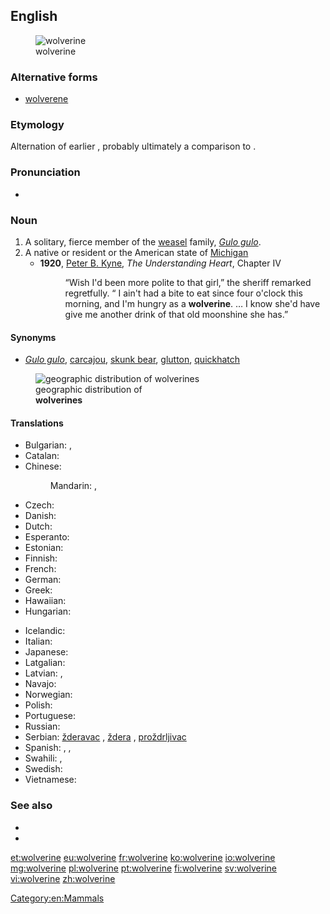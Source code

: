 {{also|Wolverine}}
==English==
[[Image:Wolverine.jpg|thumb|wolverine]]
===Alternative forms===
* [[wolverene]]

===Etymology===
Alternation of earlier {{term|wolvering|lang=en}}, probably ultimately a comparison to {{term|wolf|lang=en}}.

===Pronunciation===
* {{IPA|/ˈwʊlvəˌriːn/|/ˈwɒlvəˌriːn/}}

===Noun===
{{en-noun}}

# A solitary, fierce member of the [[weasel]] family, ''[[Gulo gulo]]''.
# A native or resident or the American state of [[Michigan]]
#* '''1920''', [[w:Peter B. Kyne|Peter B. Kyne]], ''The Understanding Heart'', Chapter IV
#*:“Wish I'd been more polite to that girl,” the sheriff remarked regretfully.  “ I ain't had a bite to eat since four o'clock this morning, and I'm hungry as a '''wolverine'''. … I know she'd have give me another drink of that old moonshine she has.”

====Synonyms====
* {{sense|animal}} ''[[Gulo gulo]]'', [[carcajou]], [[skunk bear]], [[glutton]], [[quickhatch]]
[[File:Gulo gulo levila.png|thumb|geographic distribution of<br>'''wolverines''']]
====Translations====
{{trans-top|''Gulo gulo''}}
* Bulgarian: {{t-|bg|росомаха|f}}, {{t+|bg|лакомец|f}}
* Catalan: {{t-|ca|golut|m}}
* Chinese:
*: Mandarin: {{t-|cmn|狼獾|tr=lánghuān|sc=Hani}}, {{t-|cmn|貂熊|tr=diāoxióng|sc=Hani}}
* Czech: {{t-|cs|rosomák|m}}
* Danish: {{t-|da|jærv|c}}
* Dutch: {{t+|nl|veelvraat}}
* Esperanto: {{t-|eo|gulo}}
* Estonian: {{t-|et|ahm}}
* Finnish: {{t+|fi|ahma}}
* French: {{t+|fr|glouton|m}}
* German: {{t+|de|Vielfraß|m}}
* Greek: {{t-|el|γούλβεριν|m|tr=goúlverin|sc=Grek}}
* Hawaiian: {{tø|haw|woleweline}}
* Hungarian: {{t+|hu|rozsomák}}
{{trans-mid}}
* Icelandic: {{t-|is|jarfi|m}}
* Italian: {{t-|it|ghiottone|m}}
* Japanese: {{t-|ja|クズリ|tr=kuzuri|sc=Jpan}}
* Latgalian: {{tø|ltg|kņauss|tr=k'n'`äus's’}}
* Latvian: {{t-|lv|āmrija}}, {{t-|lv|tinis}}
* Navajo: {{tø|nv|niłchiis}}
* Norwegian: {{t+|no|jerv|m}}
* Polish: {{t+|pl|rosomak|m}}
* Portuguese: {{t-|pt|carcaju|m}}
* Russian: {{t+|ru|росомаха|f|tr=rosomáxa}}
* Serbian: [[žderavac]] {{m}}, [[ždera]] {{f}}, [[proždrljivac]] {{m}}
* Spanish: {{t+|es|glotón|m}}, {{t-|es|carcayú|m}}, {{t+|es|comadreja|f}}
* Swahili: {{t-|sw|fisi-milima}}, {{t-|sw|wolverini}}
* Swedish: {{t+|sv|järv|c}}
* Vietnamese: {{t-|vi|chồn Gulo}}
{{trans-bottom}}

===See also===
* {{pedia}}
* {{specieslite|Gulo gulo}}
[[Category:en:Mammals]]

[[et:wolverine]]
[[eu:wolverine]]
[[fr:wolverine]]
[[ko:wolverine]]
[[io:wolverine]]
[[mg:wolverine]]
[[pl:wolverine]]
[[pt:wolverine]]
[[fi:wolverine]]
[[sv:wolverine]]
[[vi:wolverine]]
[[zh:wolverine]]
